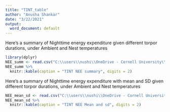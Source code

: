 ```yaml
---
title: "TINT_table"
author: "Anusha Shankar"
date: "3/22/2021"
output:
  word_document: default
---
```


Here's a summary of Nighttime energy expenditure given different torpor durations, under Ambient and Nest temperatures
```r
library(dplyr)
NEE_summ <- read.csv("C:\\users\\nushi\\OneDrive - Cornell University\\Erich_paper_TINT\\TINT_NEE_kJ_Summary.csv")
NEE_summ %>% 
  knitr::kable(caption = "TINT NEE summary", digits = 2)
```

Here's a summary of Nighttime energy expenditure with mean and SD given different torpor durations, under Ambient and Nest temperatures
```r
NEE_mean_sd <- read.csv("C:\\users\\nushi\\OneDrive - Cornell University\\Erich_paper_TINT\\TINT_NEE_meanSD.csv")
NEE_mean_sd %>% 
  knitr::kable(caption = "TINT NEE Mean and sd", digits = 2)
```